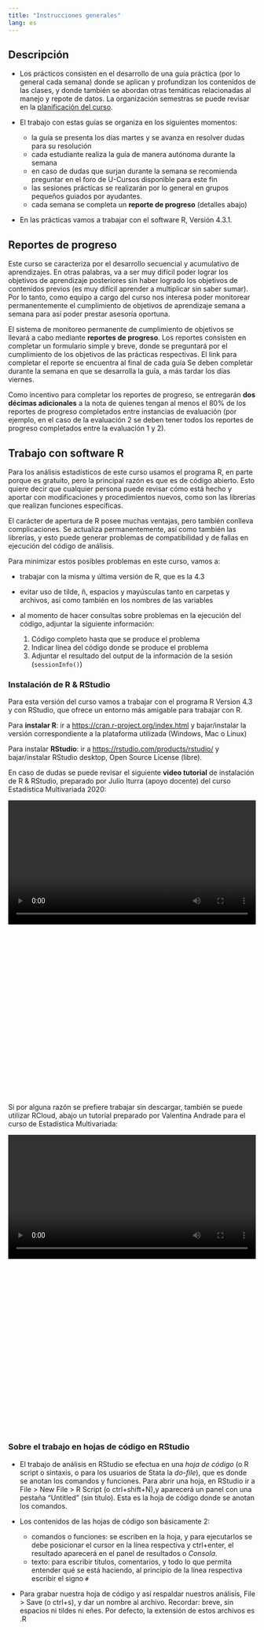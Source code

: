 ```yaml
---
title: "Instrucciones generales"
lang: es
---
```



## Descripción

- Los prácticos consisten en el desarrollo de una guía práctica (por lo general cada semana) donde se aplican y profundizan los contenidos de las clases, y donde también se abordan otras temáticas relacionadas al manejo y repote de datos. La organización semestras se puede revisar en la [planificación del curso](/schedule.html).

- El trabajo con estas guías se organiza en los siguientes momentos:

  - la guía se presenta los días martes y se avanza en resolver dudas para su resolución
  - cada estudiante realiza la guía de manera autónoma durante la semana
  - en caso de dudas que surjan durante la semana se recomienda preguntar en el foro de U-Cursos disponible para este fin
  - las sesiones prácticas se realizarán por lo general en grupos pequeños guiados por ayudantes.
  - cada semana se completa un **reporte de progreso** (detalles abajo)

- En las prácticas vamos a trabajar con el software R, Versión 4.3.1.

## Reportes de progreso{#reporte}

Este curso se caracteriza por el desarrollo secuencial y acumulativo de aprendizajes. En otras palabras, va a ser muy difícil poder lograr los objetivos de aprendizaje posteriores sin haber logrado los objetivos de contenidos previos (es muy difícil aprender a multiplicar sin saber sumar). Por lo tanto, como equipo a cargo del curso nos interesa poder monitorear permanentemente el cumplimiento de objetivos de aprendizaje semana a semana para así poder prestar asesoría oportuna.

El sistema de monitoreo permanente de cumplimiento de objetivos se llevará a cabo mediante **reportes de progreso**. Los reportes consisten en completar un formulario simple y breve, donde se preguntará por el cumplimiento de los objetivos de las prácticas respectivas. El link para completar el reporte se encuentra al final de cada guía Se deben completar durante la semana en que se desarrolla la guía, a más tardar los días viernes.

Como incentivo para completar los reportes de progreso, se entregarán **dos décimas adicionales** a la nota de quienes tengan al menos el 80% de los  reportes de progreso completados entre instancias de evaluación (por ejemplo, en el caso de la evaluación 2 se deben tener todos los reportes de progreso completados entre la evaluación 1 y 2). 

## Trabajo con software R

Para los análisis estadísticos de este curso usamos el programa R, en parte porque es gratuito, pero la principal razón es que es de código abierto. Esto quiere decir que cualquier persona puede revisar cómo está hecho y aportar con modificaciones y procedimientos nuevos, como son las librerías que realizan funciones específicas.

El carácter de apertura de R posee muchas ventajas, pero también conlleva complicaciones. Se actualiza permanentemente, así como también las librerías, y esto puede generar problemas de compatibilidad y de fallas en ejecución del código de análisis.

Para minimizar estos posibles problemas en este curso, vamos a:

- trabajar con la misma y última versión de R, que es la 4.3
- evitar uso de tilde, ñ, espacios y mayúsculas tanto en carpetas y archivos, así como también en los nombres de las variables
- al momento de hacer consultas sobre problemas en la ejecución del código, adjuntar la siguiente información:

  1. Código completo hasta que se produce el problema
  2. Indicar línea del código donde se produce el problema
  3. Adjuntar el resultado del output de la información de la sesión (`sessionInfo()`)

### Instalación de R & RStudio {#installR}

Para esta versión del curso vamos a trabajar con el programa R Version 4.3 y con RStudio, que ofrece un entorno más amigable para trabajar con R.

Para **instalar R**: ir a [https://cran.r-project.org/index.html](https://cran.r-project.org/index.html) y bajar/instalar la versión correspondiente a la plataforma utilizada (Windows, Mac o Linux)

Para instalar **RStudio**: ir a [https://rstudio.com/products/rstudio/](https://rstudio.com/products/rstudio/) y bajar/instalar RStudio desktop, Open Source License (libre).

En caso de dudas se puede revisar el siguiente **video tutorial** de instalación de R & RStudio, preparado por Julio Iturra (apoyo docente) del curso Estadística Multivariada 2020:

<div style="width: 100%; height: 600px; overflow: hidden;">
<video  style="width: 100%;" controls>
<source src="https://www.dropbox.com/s/goofz32r5htw6pt/tutorialR-4.0.mp4?raw=1" type="video/mp4">
</video>
</div>

Si por alguna razón se prefiere trabajar sin descargar, también se puede utilizar RCloud, abajo un tutorial preparado por Valentina Andrade para el curso de Estadística Multivariada: 

<div style="width: 100%; height: 600px; overflow: hidden;">
<video  style="width: 100%;" controls>
<source src="https://www.dropbox.com/s/6nqm99dqnjvtmry/rcloud.mp4?raw=1" type="video/mp4">
</video>
</div>


### Sobre el trabajo en hojas de código en RStudio {#codigoR}

- El trabajo de análisis en RStudio se efectua en una _hoja de código_ (o R script o sintaxis, o para los usuarios de Stata la _do-file_), que es donde se anotan los comandos y funciones. Para abrir una hoja, en RStudio ir a File > New File > R Script (o ctrl+shift+N),y aparecerá un panel con una pestaña "Untitled" (sin título). Esta es la hoja de código donde se anotan los comandos.

- Los contenidos de las hojas de código son básicamente 2:

  - comandos o funciones: se escriben en la hoja, y para ejecutarlos se debe posicionar el cursor en la línea respectiva y ctrl+enter, el resultado aparecerá en el panel de resultados o _Consola_.
  - texto: para escribir títulos, comentarios, y todo lo que permita entender qué se está haciendo, al principio de la línea respectiva escribir el signo `#`

- Para grabar nuestra hoja de código y así respaldar nuestros análisis, File > Save (o ctrl+s), y dar un nombre al archivo. Recordar: breve, sin espacios ni tildes ni eñes. Por defecto, la extensión de estos archivos es .R

